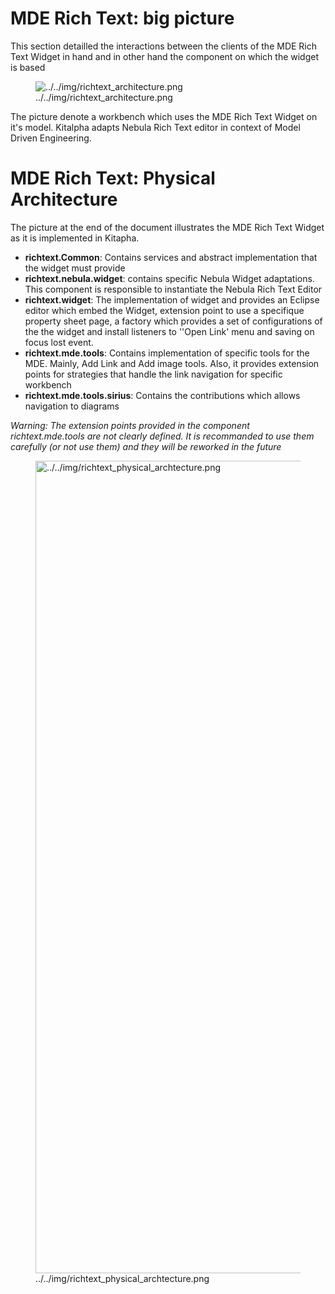 
= MDE Rich Text: big picture =

This section detailled the interactions between the clients of the MDE Rich Text Widget in hand and in other hand the component on which the widget is based

[[File:../../img/richtext_architecture.png]]

The picture denote a workbench which uses the MDE Rich Text Widget on it's model. Kitalpha adapts Nebula Rich Text editor in context of Model Driven Engineering.


= MDE Rich Text: Physical Architecture =

The picture at the end of the document illustrates the MDE Rich Text Widget as it is implemented in Kitapha.

* '''richtext.Common''': Contains services and abstract implementation that the widget must provide
* '''richtext.nebula.widget''': contains specific Nebula Widget adaptations. This component is responsible to instantiate the Nebula Rich Text Editor
* '''richtext.widget''': The implementation of widget and provides an Eclipse editor which embed the Widget, extension point to use a specifique property sheet page, a factory which provides a set of configurations of the the widget and install listeners to ''Open Link' menu and saving on focus lost event.
* '''richtext.mde.tools''': Contains implementation of specific tools for the MDE. Mainly, Add Link and Add image tools. Also, it provides extension points for strategies that handle the link navigation for specific workbench
* '''richtext.mde.tools.sirius''': Contains the contributions which allows navigation to diagrams

''Warning: The extension points provided in the component richtext.mde.tools are not clearly defined. It is recommanded to use them carefully (or not use them) and they will be reworked in the future''

[[File:../../img/richtext_physical_archtecture.png|frameless|1300px]]